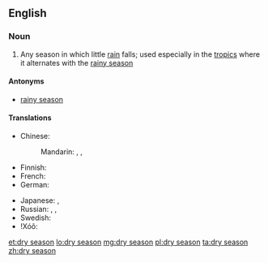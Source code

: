 {{wikipedia}}
==English==

===Noun===
{{en-noun|head=[[dry]] [[season]]}}

# Any season in which little [[rain]] falls; used especially in the [[tropic]]s where it alternates with the [[rainy season]]

====Antonyms====
* [[rainy season]]

====Translations====
{{trans-top|season}}
* Chinese:
*: Mandarin: {{t|cmn|乾季|sc=Hani}}, {{t|cmn|干季|tr=gānjì|sc=Hani}}, {{t|cmn|旱季|tr=hànjì|sc=Hani}}
* Finnish: {{t-|fi|kuiva kausi}}
* French: {{t+|fr|saison sèche|f}}
* German: {{t-|de|Trockenzeit|f}}
{{trans-mid}}
* Japanese: {{t+|ja|乾季|tr=かんき, kanki}}, {{t-|ja|乾期|tr=かんき, kanki}}
* Russian: {{t-|ru|сухой сезон|m|tr=suxój sezón|sc=Cyrl}}, {{t-|ru|засушливый сезон|m|tr=zasúšlivyj sezón|sc=Cyrl}}, {{t+|ru|сушь|f|tr=sušʹ|sc=Cyrl}}
* Swedish: {{t+|sv|torrperiod|c}}
* ǃXóõ: {{qualifier|hot dry season}} {{tø|nmn|ǁgâa}}
{{trans-bottom}}

[[et:dry season]]
[[lo:dry season]]
[[mg:dry season]]
[[pl:dry season]]
[[ta:dry season]]
[[zh:dry season]]